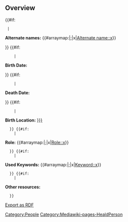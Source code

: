 <includeonly>
== Overview ==
<div class="heald-infobox mb-3">
{{#if: {{{Alternate names|}}}
  |<p>'''Alternate names:''' {{#arraymap:{{{Alternate names|}}}|;|x|[[Alternate name::x]]}}</p>
}}<!--

-->{{#if: {{{Birth Date|}}}
     |<p>'''Birth Date:'''  {{Date
        |Birth
        |Date={{{Birth Date|}}}
        |Circa={{{Birth Circa|}}}
        |Concurrence={{{Birth Concurrence|}}}
        |Questionable={{{Birth Questionable|}}}
        |EndDate={{{Birth Date End|}}}
        |EndCirca={{{Birth Circa End|}}}
        |EndConcurrence={{{Birth Concurrence End|}}}
        |EndQuestionable={{{Birth Questionable End|}}}
      }}</p>
}}<!--

-->{{#if: {{{Death Date|}}}
     |<p>'''Death Date:'''  {{Date
        |Death
        |Date={{{Death Date|}}}
        |Circa={{{Death Circa|}}}
        |Concurrence={{{Death Concurrence|}}}
        |Questionable={{{Death Questionable|}}}
        |EndDate={{{Death Date End|}}}
        |EndCirca={{{Death Circa End|}}}
        |EndConcurrence={{{Death Concurrence End|}}}
        |EndQuestionable={{{Death Questionable End|}}}
      }}</p>
}}<!--

-->{{#if: {{{Birth Location|}}}
     |<p>'''Birth Location:''' [[Birth Location::{{{Birth Location|}}}]]</p>
   }}<!--

-->{{#if: {{{Roles|}}}
     |<p>'''Role:''' {{#arraymap:{{{Roles|}}}|;|x|[[Role::x]]}}</p>
   }}<!--

-->{{#if: {{{Keywords|}}}
     |<p>'''Used Keywords:''' {{#arraymap:{{{Keywords|}}}|;|x|[[Keyword::x]]}}</p>
   }}<!--

-->{{#if: {{{Other resources|}}}
     |<p>'''Other resources:''' {{{Other resources|}}}</p>
   }}

[[:Special:ExportRDF/{{PAGENAME}}|Export as RDF]]
</div>
[[Category:People]]
</includeonly><noinclude>[[Category:Mediawiki-pages-HealdPerson]]</noinclude>

